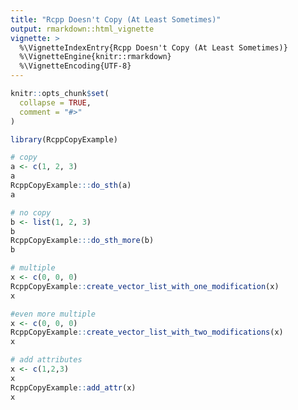 ```yaml
---
title: "Rcpp Doesn't Copy (At Least Sometimes)"
output: rmarkdown::html_vignette
vignette: >
  %\VignetteIndexEntry{Rcpp Doesn't Copy (At Least Sometimes)}
  %\VignetteEngine{knitr::rmarkdown}
  %\VignetteEncoding{UTF-8}
---
```


```r
knitr::opts_chunk$set(
  collapse = TRUE,
  comment = "#>"
)
```

```r
library(RcppCopyExample)
```


```r
# copy
a <- c(1, 2, 3)
a
RcppCopyExample:::do_sth(a)
a

# no copy
b <- list(1, 2, 3)
b
RcppCopyExample:::do_sth_more(b)
b

# multiple
x <- c(0, 0, 0)
RcppCopyExample::create_vector_list_with_one_modification(x)
x

#even more multiple
x <- c(0, 0, 0)
RcppCopyExample::create_vector_list_with_two_modifications(x)
x

# add attributes
x <- c(1,2,3)
x
RcppCopyExample::add_attr(x)
x
```